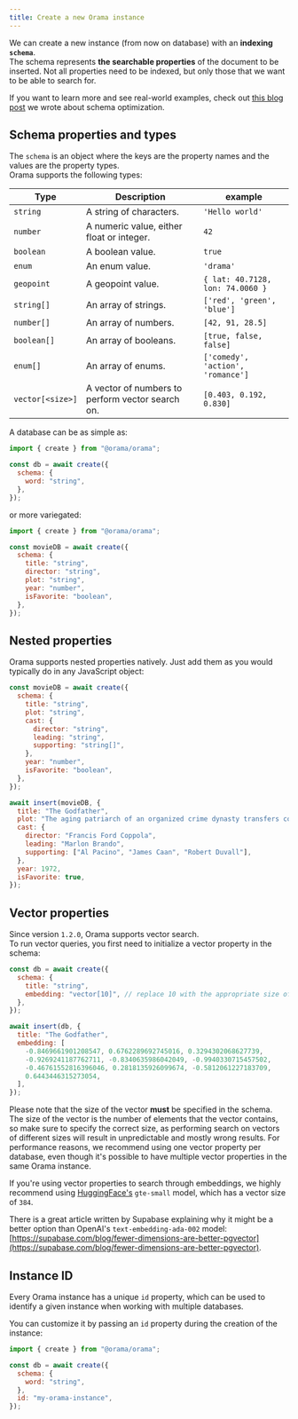 ```yaml
---
title: Create a new Orama instance
---
```


We can create a new instance (from now on database) with an **indexing `schema`**.<br/>
The schema represents **the searchable properties** of the document to be inserted.
Not all properties need to be indexed, but only those that we want to be able to search for.

If you want to learn more and see real-world examples, check out [this blog post](https://askorama.com/blog/optimizing-orama-schema-optimization) we wrote about schema optimization.

## Schema properties and types

The `schema` is an object where the keys are the property names and the values are the property types. \
Orama supports the following types:

| Type             | Description                                      | example                           |
| ---------------- | ------------------------------------------------ | --------------------------------- |
| `string`         | A string of characters.                          | `'Hello world'`                   |
| `number`         | A numeric value, either float or integer.        | `42`                              |
| `boolean`        | A boolean value.                                 | `true`                            |
| `enum`           | An enum value.                                   | `'drama'`                         |
| `geopoint`       | A geopoint value.                                | `{ lat: 40.7128, lon: 74.0060 }`  |
| `string[]`       | An array of strings.                             | `['red', 'green', 'blue']`        |
| `number[]`       | An array of numbers.                             | `[42, 91, 28.5]`                  |
| `boolean[]`      | An array of booleans.                            | `[true, false, false]`            |
| `enum[]`         | An array of enums.                               | `['comedy', 'action', 'romance']` |
| `vector[<size>]` | A vector of numbers to perform vector search on. | `[0.403, 0.192, 0.830]`           |

A database can be as simple as:

```javascript copy
import { create } from "@orama/orama";

const db = await create({
  schema: {
    word: "string",
  },
});
```

or more variegated:

```javascript copy
import { create } from "@orama/orama";

const movieDB = await create({
  schema: {
    title: "string",
    director: "string",
    plot: "string",
    year: "number",
    isFavorite: "boolean",
  },
});
```

## Nested properties

Orama supports nested properties natively. Just add them as you would typically do in any JavaScript object:

```javascript copy
const movieDB = await create({
  schema: {
    title: "string",
    plot: "string",
    cast: {
      director: "string",
      leading: "string",
      supporting: "string[]",
    },
    year: "number",
    isFavorite: "boolean",
  },
});

await insert(movieDB, {
  title: "The Godfather",
  plot: "The aging patriarch of an organized crime dynasty transfers control of his clandestine empire to his reluctant son.",
  cast: {
    director: "Francis Ford Coppola",
    leading: "Marlon Brando",
    supporting: ["Al Pacino", "James Caan", "Robert Duvall"],
  },
  year: 1972,
  isFavorite: true,
});
```

## Vector properties

Since version `1.2.0`, Orama supports vector search. \
To run vector queries, you first need to initialize a vector property in the schema:

```javascript copy
const db = await create({
  schema: {
    title: "string",
    embedding: "vector[10]", // replace 10 with the appropriate size of your vector
  },
});

await insert(db, {
  title: "The Godfather",
  embedding: [
    -0.8469661901208547, 0.6762289692745016, 0.3294302068627739,
    -0.9269241187762711, -0.8340635986042049, -0.9940330715457502,
    -0.46761552816396046, 0.2818135926099674, -0.5812061227183709,
    0.6443446315273054,
  ],
});
```

Please note that the size of the vector **must** be specified in the schema. \
The size of the vector is the number of elements that the vector contains, so make sure to specify the correct size, as performing search on vectors of different sizes will result in unpredictable and mostly wrong results.
For performance reasons, we recommend using one vector property per database, even though it's possible to have multiple vector properties in the same Orama instance.

If you're using vector properties to search through embeddings, we highly recommend using [HuggingFace's](https://huggingface.co/) `gte-small` model, which has a vector size of `384`.

There is a great article written by Supabase explaining why it might be a better option than OpenAI's `text-embedding-ada-002` model: [https://supabase.com/blog/fewer-dimensions-are-better-pgvector](https://supabase.com/blog/fewer-dimensions-are-better-pgvector).

## Instance ID

Every Orama instance has a unique `id` property, which can be used to identify a given instance when working with multiple databases.

You can customize it by passing an `id` property during the creation of the instance:

```javascript copy
import { create } from "@orama/orama";

const db = await create({
  schema: {
    word: "string",
  },
  id: "my-orama-instance",
});
```
